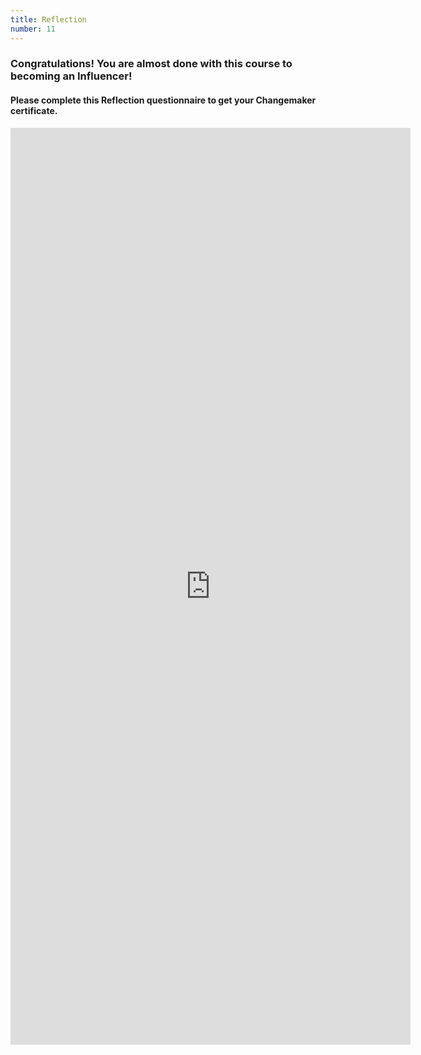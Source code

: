 ```yaml
---
title: Reflection
number: 11
---
```


### Congratulations! You are almost done with this course to becoming an Influencer!

#### Please complete this Reflection questionnaire to get your Changemaker certificate.


<iframe src="https://docs.google.com/forms/d/e/1FAIpQLSdzMnCU-eeU4mRmQvJLVAwigtkh256jC9ppi2Ep7ub2NRwcOg/viewform?embedded=true" width="640" height="1467" frameborder="0" marginheight="0" marginwidth="0">Loading…</iframe>
